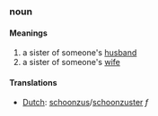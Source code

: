 ===noun===
====Meanings====
#a sister of someone's [[husband]]
#a sister of someone's [[wife]]
====Translations====
*[[Dutch]]: [[schoonzus]]/[[schoonzuster]] ''f''